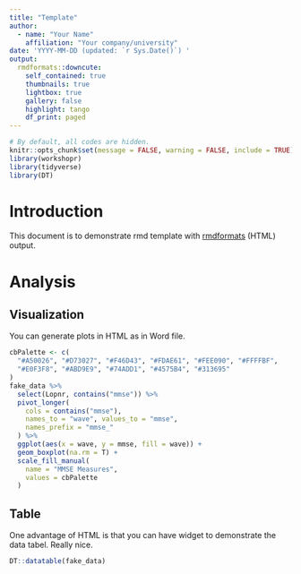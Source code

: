 ```yaml
---
title: "Template"
author:
  - name: "Your Name"
    affiliation: "Your company/university"
date: 'YYYY-MM-DD (updated: `r Sys.Date()`) '
output:
  rmdformats::downcute:
    self_contained: true
    thumbnails: true
    lightbox: true
    gallery: false
    highlight: tango
    df_print: paged
---
```


```r
# By default, all codes are hidden. 
knitr::opts_chunk$set(message = FALSE, warning = FALSE, include = TRUE)
library(workshopr)
library(tidyverse)
library(DT)
```

# Introduction

This document is to demonstrate rmd template with [rmdformats](https://cran.r-project.org/web/packages/rmdformats/readme/README.html) (HTML) output.

# Analysis

## Visualization

You can generate plots in HTML as in Word file.

```r
cbPalette <- c(
  "#A50026", "#D73027", "#F46D43", "#FDAE61", "#FEE090", "#FFFFBF",
  "#E0F3F8", "#ABD9E9", "#74ADD1", "#4575B4", "#313695"
)
fake_data %>%
  select(Lopnr, contains("mmse")) %>%
  pivot_longer(
    cols = contains("mmse"),
    names_to = "wave", values_to = "mmse",
    names_prefix = "mmse_"
  ) %>%
  ggplot(aes(x = wave, y = mmse, fill = wave)) +
  geom_boxplot(na.rm = T) +
  scale_fill_manual(
    name = "MMSE Measures",
    values = cbPalette
  )
```

## Table

One advantage of HTML is that you can have widget to demonstrate the data tabel. Really nice.

```r
DT::datatable(fake_data)
```

